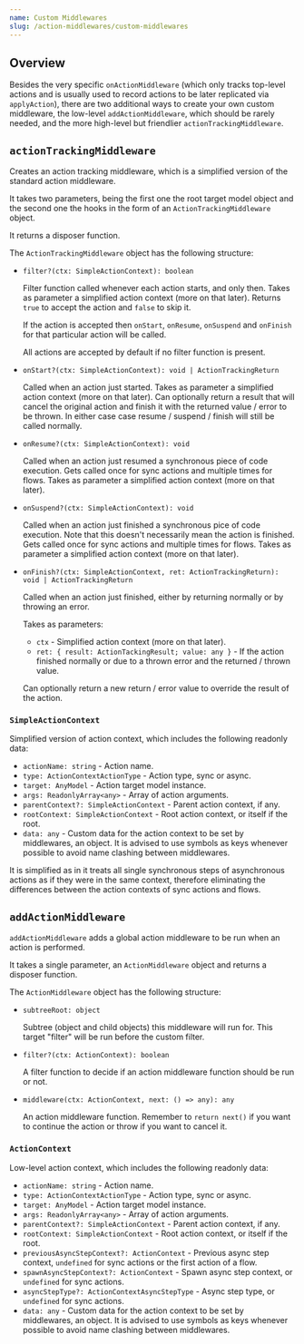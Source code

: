 ```yaml
---
name: Custom Middlewares
slug: /action-middlewares/custom-middlewares
---
```


## Overview

Besides the very specific `onActionMiddleware` (which only tracks top-level actions and is usually used to record actions to be later replicated via `applyAction`), there are two additional ways to create your own custom middleware, the low-level `addActionMiddleware`, which should be rarely needed, and the more high-level but friendlier `actionTrackingMiddleware`.

## `actionTrackingMiddleware`

Creates an action tracking middleware, which is a simplified version of the standard action middleware.

It takes two parameters, being the first one the root target model object and the second one the hooks in the form of an `ActionTrackingMiddleware` object.

It returns a disposer function.

The `ActionTrackingMiddleware` object has the following structure:

- `filter?(ctx: SimpleActionContext): boolean`

  Filter function called whenever each action starts, and only then.
  Takes as parameter a simplified action context (more on that later).
  Returns `true` to accept the action and `false` to skip it.

  If the action is accepted then `onStart`, `onResume`, `onSuspend` and `onFinish` for that particular action will be called.

  All actions are accepted by default if no filter function is present.

- `onStart?(ctx: SimpleActionContext): void | ActionTrackingReturn`

  Called when an action just started.
  Takes as parameter a simplified action context (more on that later).
  Can optionally return a result that will cancel the original action and finish it with the returned value / error to be thrown. In either case case resume / suspend / finish will still be called normally.

- `onResume?(ctx: SimpleActionContext): void`

  Called when an action just resumed a synchronous piece of code execution.
  Gets called once for sync actions and multiple times for flows.
  Takes as parameter a simplified action context (more on that later).

- `onSuspend?(ctx: SimpleActionContext): void`

  Called when an action just finished a synchronous pice of code execution.
  Note that this doesn't necessarily mean the action is finished.
  Gets called once for sync actions and multiple times for flows.
  Takes as parameter a simplified action context (more on that later).

- `onFinish?(ctx: SimpleActionContext, ret: ActionTrackingReturn): void | ActionTrackingReturn`

  Called when an action just finished, either by returning normally or by throwing an error.

  Takes as parameters:

  - `ctx` - Simplified action context (more on that later).
  - `ret: { result: ActionTackingResult; value: any }` - If the action finished normally or due to a thrown error and the returned / thrown value.

  Can optionally return a new return / error value to override the result of the action.

### `SimpleActionContext`

Simplified version of action context, which includes the following readonly data:

- `actionName: string` - Action name.
- `type: ActionContextActionType` - Action type, sync or async.
- `target: AnyModel` - Action target model instance.
- `args: ReadonlyArray<any>` - Array of action arguments.
- `parentContext?: SimpleActionContext` - Parent action context, if any.
- `rootContext: SimpleActionContext` - Root action context, or itself if the root.
- `data: any` - Custom data for the action context to be set by middlewares, an object. It is advised to use symbols as keys whenever possible to avoid name clashing between middlewares.

It is simplified as in it treats all single synchronous steps of asynchronous actions as if they were in the same context, therefore eliminating the differences between the action contexts of sync actions and flows.

## `addActionMiddleware`

`addActionMiddleware` adds a global action middleware to be run when an action is performed.

It takes a single parameter, an `ActionMiddleware` object and returns a disposer function.

The `ActionMiddleware` object has the following structure:

- `subtreeRoot: object`

  Subtree (object and child objects) this middleware will run for. This target "filter" will be run before the custom filter.

- `filter?(ctx: ActionContext): boolean`

  A filter function to decide if an action middleware function should be run or not.

- `middleware(ctx: ActionContext, next: () => any): any`

  An action middleware function. Remember to `return next()` if you want to continue the action or throw if you want to cancel it.

### `ActionContext`

Low-level action context, which includes the following readonly data:

- `actionName: string` - Action name.
- `type: ActionContextActionType` - Action type, sync or async.
- `target: AnyModel` - Action target model instance.
- `args: ReadonlyArray<any>` - Array of action arguments.
- `parentContext?: SimpleActionContext` - Parent action context, if any.
- `rootContext: SimpleActionContext` - Root action context, or itself if the root.
- `previousAsyncStepContext?: ActionContext` - Previous async step context, `undefined` for sync actions or the first action of a flow.
- `spawnAsyncStepContext?: ActionContext` - Spawn async step context, or `undefined` for sync actions.
- `asyncStepType?: ActionContextAsyncStepType` - Async step type, or `undefined` for sync actions.
- `data: any` - Custom data for the action context to be set by middlewares, an object. It is advised to use symbols as keys whenever possible to avoid name clashing between middlewares.
